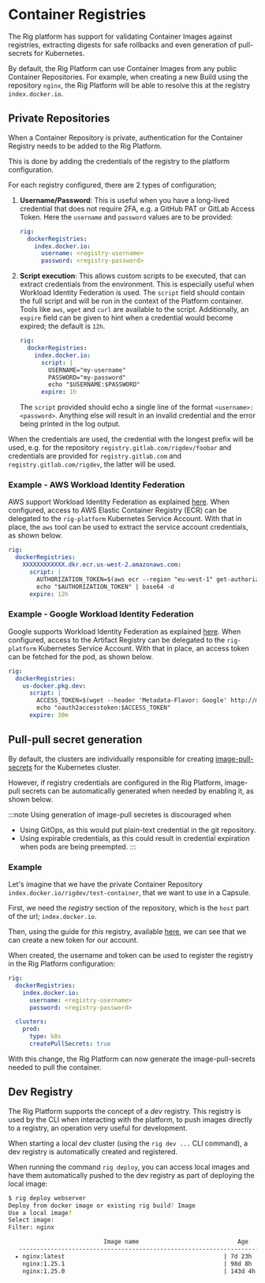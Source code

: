
# Container Registries

The Rig platform has support for validating Container Images against registries, extracting digests for safe rollbacks and even generation of pull-secrets for Kubernetes.

By default, the Rig Platform can use Container Images from any public Container Repositories.
For example, when creating a new Build using the repository `nginx`, the Rig Platform will be able to resolve this at the registry `index.docker.io`.

## Private Repositories

When a Container Repository is private, authentication for the Container Registry needs to be added to the Rig Platform.

This is done by adding the credentials of the registry to the platform configuration.

For each registry configured, there are 2 types of configuration;

1. **Username/Password**: This is useful when you have a long-lived credential that does not require 2FA, e.g. a GitHub PAT or GitLab Access Token.
  Here the `username` and `password` values are to be provided:
    ```yaml title="Helm values - Platform"
    rig:
      dockerRegistries:
        index.docker.io:
          username: <registry-username>
          password: <registry-password>
    ```
2. **Script execution**:
    This allows custom scripts to be executed, that can extract credentials from the environment. This is especially useful when Workload Identity Federation is used.
    The `script` field should contain the full script and will be run in the context of the Platform container. Tools like `aws`, `wget` and `curl` are available to the script.
    Additionally, an `expire` field can be given to hint when a credential would become expired; the default is `12h`.
    ```yaml title="Helm values - Platform"
    rig:
      dockerRegistries:
        index.docker.io:
          script: |
            USERNAME="my-username"
            PASSWORD="my-password"
            echo "$USERNAME:$PASSWORD"
          expire: 1h
    ```
    The `script` provided should echo a single line of the format `<username>:<password>`. Anything else will result in an invalid credential and the error being printed in the log output.

When the credentials are used, the credential with the longest prefix will be used, e.g. for the repository `registry.gitlab.com/rigdev/foobar` and credentials are provided for `registry.gitlab.com` and `registry.gitlab.com/rigdev`, the latter will be used.

### Example - AWS Workload Identity Federation

AWS support Workload Identity Federation as explained [here](https://docs.aws.amazon.com/eks/latest/userguide/service-accounts.html#service-accounts-iam). When configured, access to AWS Elastic Container Registry (ECR) can
be delegated to the `rig-platform` Kubernetes Service Account. With that in place, the `aws` tool can be used to extract the service account credentials, as shown below.

```yaml title="Helm values - Platform"
rig:
  dockerRegistries:
    XXXXXXXXXXXX.dkr.ecr.us-west-2.amazonaws.com:
      script: |
        AUTHORIZATION_TOKEN=$(aws ecr --region "eu-west-1" get-authorization-token --output text --query 'authorizationData[].authorizationToken')
        echo "$AUTHORIZATION_TOKEN" | base64 -d
      expire: 12h
```

### Example - Google Workload Identity Federation

Google supports Workload Identity Federation as explained [here](https://cloud.google.com/kubernetes-engine/docs/how-to/workload-identity). When configured, access to the Artifact Registry can
be delegated to the `rig-platform` Kubernetes Service Account. With that in place, an access token can be fetched for the pod, as shown below.

```yaml title="Helm values - Platform"
rig:
  dockerRegistries:
    us-docker.pkg.dev:
      script: |
        ACCESS_TOKEN=$(wget --header 'Metadata-Flavor: Google' http://metadata.google.internal/computeMetadata/v1/instance/service-accounts/default/token -q -O - | grep -Eo '"access_token":.*?[^\\]",' | cut -d '"' -f 4)
        echo "oauth2accesstoken:$ACCESS_TOKEN"
      expire: 30m
```

## Pull-pull secret generation

By default, the clusters are individually responsible for creating [image-pull-secrets](https://kubernetes.io/docs/tasks/configure-pod-container/pull-image-private-registry/#create-a-secret-by-providing-credentials-on-the-command-line) for the Kubernetes cluster.

However, if registry credentials are configured in the Rig Platform, image-pull secrets can be automatically generated when needed by enabling it, as shown below.

:::note
Using generation of image-pull secretes is discouraged when
* Using GitOps, as this would put plain-text credential in the git repository.
* Using expirable credentials, as this could result in credential expiration when pods are being preempted.
:::

### Example

Let's imagine that we have the private Container Repository `index.docker.io/rigdev/test-container`, that we want to use in a Capsule.

First, we need the _registry_ section of the repository, which is the `host` part of the url; `index.docker.io`.

Then, using the guide for _this_ registry, available [here](https://docs.docker.com/security/for-developers/access-tokens/), we can see that we can create a new token for our account.

When created, the username and token can be used to register the registry in the Rig Platform configuration:

```yaml title="Helm values - Platform"
rig:
  dockerRegistries:
    index.docker.io:
      username: <registry-username>
      password: <registry-password>

  clusters:
    prod:
      type: k8s
      createPullSecrets: true

```

With this change, the Rig Platform can now generate the image-pull-secrets needed to pull the container.

## Dev Registry

The Rig Platform supports the concept of a _dev_ registry. This registry is used by the CLI when interacting with the platform, to push images directly to a registry, an operation very useful for development.

When starting a local dev cluster (using the `rig dev ...` CLI command), a dev registry is automatically created and registered.

When running the command `rig deploy`, you can access local images and have them automatically pushed to the dev registry as part of deploying the local image:

<Tabs>
  <TabItem value="cli" label="CLI">

```sh
$ rig deploy webserver
Deploy from docker image or existing rig build? Image
Use a local image?
Select image:
Filter: nginx

                           Image name                            Age
   ---------------------------------------------------------------------
  ▸ nginx:latest                                             | 7d 23h  |
    nginx:1.25.1                                             | 98d 8h  |
    nginx:1.25.0                                             | 143d 4h |
```

  </TabItem>
</Tabs>
